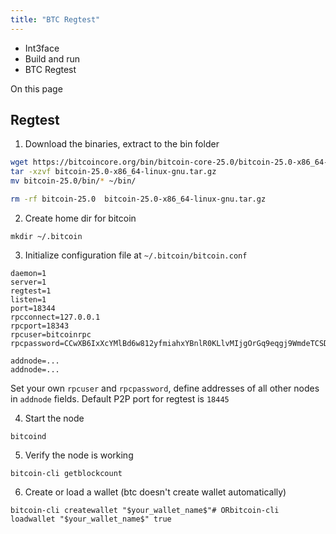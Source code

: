 ```yaml
---
title: "BTC Regtest"
---
```


* Int3face
* Build and run
* BTC Regtest

On this page

## Regtest[​](#regtest "Direct link to Regtest")

1. Download the binaries, extract to the bin folder

```sh
wget https://bitcoincore.org/bin/bitcoin-core-25.0/bitcoin-25.0-x86_64-linux-gnu.tar.gz
tar -xzvf bitcoin-25.0-x86_64-linux-gnu.tar.gz
mv bitcoin-25.0/bin/* ~/bin/

rm -rf bitcoin-25.0  bitcoin-25.0-x86_64-linux-gnu.tar.gz
```

2. Create home dir for bitcoin

```
mkdir ~/.bitcoin
```

3. Initialize configuration file at `~/.bitcoin/bitcoin.conf`

```
daemon=1
server=1
regtest=1
listen=1
port=18344
rpcconnect=127.0.0.1
rpcport=18343
rpcuser=bitcoinrpc
rpcpassword=CCwXB6IxXcYMlBd6w812yfmiahxYBnlR0KLlvMIjgOrGq9eqgj9WmdeTCSDVo4w9

addnode=...
addnode=...
```

Set your own `rpcuser` and `rpcpassword`, define addresses of all other nodes in `addnode` fields. Default P2P port for regtest is `18445`

4. Start the node

```
bitcoind
```

5. Verify the node is working

```
bitcoin-cli getblockcount
```

6. Create or load a wallet (btc doesn't create wallet automatically)

```
bitcoin-cli createwallet "$your_wallet_name$"# ORbitcoin-cli loadwallet "$your_wallet_name$" true
```
